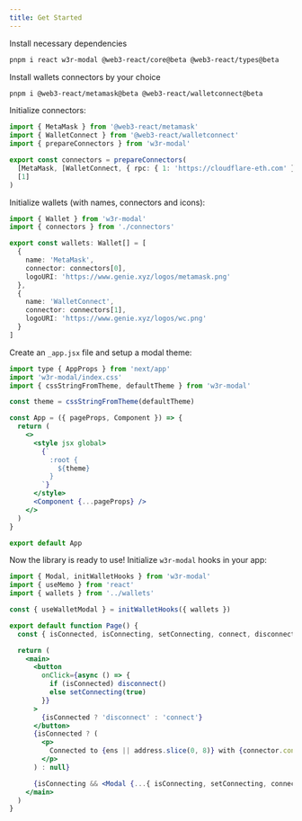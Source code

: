 ```yaml
---
title: Get Started
---
```


Install necessary dependencies

```sh
pnpm i react w3r-modal @web3-react/core@beta @web3-react/types@beta
```

Install wallets connectors by your choice

```sh
pnpm i @web3-react/metamask@beta @web3-react/walletconnect@beta
```

Initialize connectors:

```ts
import { MetaMask } from '@web3-react/metamask'
import { WalletConnect } from '@web3-react/walletconnect'
import { prepareConnectors } from 'w3r-modal'

export const connectors = prepareConnectors(
  [MetaMask, [WalletConnect, { rpc: { 1: 'https://cloudflare-eth.com' } }]],
  [1]
)
```

Initialize wallets (with names, connectors and icons):

```ts
import { Wallet } from 'w3r-modal'
import { connectors } from './connectors'

export const wallets: Wallet[] = [
  {
    name: 'MetaMask',
    connector: connectors[0],
    logoURI: 'https://www.genie.xyz/logos/metamask.png'
  },
  {
    name: 'WalletConnect',
    connector: connectors[1],
    logoURI: 'https://www.genie.xyz/logos/wc.png'
  }
]
```

Create an `_app.jsx` file and setup a modal theme:

```jsx
import type { AppProps } from 'next/app'
import 'w3r-modal/index.css'
import { cssStringFromTheme, defaultTheme } from 'w3r-modal'

const theme = cssStringFromTheme(defaultTheme)

const App = ({ pageProps, Component }) => {
  return (
    <>
      <style jsx global>
        {`
          :root {
            ${theme}
          }
        `}
      </style>
      <Component {...pageProps} />
    </>
  )
}

export default App
```

Now the library is ready to use! Initialize `w3r-modal` hooks in your app:

```jsx
import { Modal, initWalletHooks } from 'w3r-modal'
import { useMemo } from 'react'
import { wallets } from '../wallets'

const { useWalletModal } = initWalletHooks({ wallets })

export default function Page() {
  const { isConnected, isConnecting, setConnecting, connect, disconnect, address, connector, ens } = useWalletModal()

  return (
    <main>
      <button
        onClick={async () => {
          if (isConnected) disconnect()
          else setConnecting(true)
        }}
      >
        {isConnected ? 'disconnect' : 'connect'}
      </button>
      {isConnected ? (
        <p>
          Connected to {ens || address.slice(0, 8)} with {connector.constructor.name}
        </p>
      ) : null}

      {isConnecting && <Modal {...{ isConnecting, setConnecting, connect, wallets }} />}
    </main>
  )
}
```

